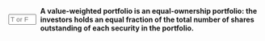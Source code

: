 ::: {.question-block}

<form onsubmit="event.preventDefault(); checkAnswerBox('module2_tf_q20','T')" style="display: flex; align-items: center; gap: 8px;">
<input type="text" id="module2_tf_q20" name="module2_tf_q20" maxlength="1" placeholder="T or F"
         style="width: 55px;" data-correct-answer="T" /> <label for="module2_tf_q20"><strong>A value-weighted portfolio is an equal-ownership portfolio: the investors holds an equal fraction of the total number of shares outstanding of each security in the portfolio.</strong></label>
</form>

<div id="feedback-module2_tf_q20" class="feedback" data-status="" style="display:none;">
The sentence is TRUE. This correctly defines a value-weighted portfolio. Holding the same fraction of the total shares of every company means the investment's value is proportional to the company's market capitalization.
</div>
:::